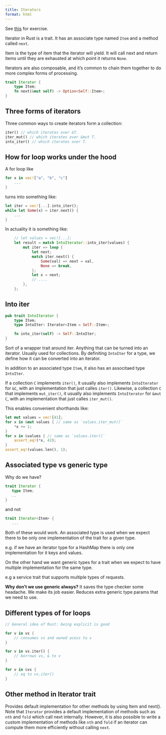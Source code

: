 ```yaml
---
title: Iterators
format: html
---
```


See [this](https://github.com/td-bn/rust-level-up/blob/main/iter-flatten/src/lib.rs) for exercise.

Iterator in Rust is a trait.
It has an associate type named `Item` and a method called `next`.

Item is the type of item that the iterator will yield. It will call next
and return items until they are exhausted at which point it returns `None`.

Iterators are also composable, and it’s common to chain them together
to do more complex forms of processing.

```rust
trait Iterator {
    type Item;
    fn next(&mut self) -> Option<Self::Item>;
}
```

## Three forms of iterators

Three common ways to create iterators form a collection:
```rust
iter() // which iterates over &T.
iter_mut() // which iterates over &mut T.
into_iter() // which iterates over T.
```

## How for loop works under the hood

A for loop like
```rust
for x in vec!["a", "b", "c"] 
    ...
}
```
turns into something like:
```rust
let iter = vec![...].into_iter();
while let Some(x) = iter.next() {
    ...
}
```

In actuality it is something like: 
```rust
    // let values = vec![...];
    let result = match IntoIterator::into_iter(values) {
        mut iter => loop {
            let next;
            match iter.next() {
                Some(val) => next = val,
                None => break,
            };
            let x = next;
            // ....
        },
    };

```

## Into iter

```rust
pub trait IntoIterator {
    type Item;
    type IntoIter: Iterator<Item = Self::Item>;

    fn into_iter(self) -> Self::IntoIter;
}
```

Sort of a wrapper trait around iter. Anything that can be turned into an 
iterator.
Usually used for collections. By definiting `IntoIter` for a type, we define how it can be converted into an iterator. 

In addition to an associated type `Item`, it also has an associtaed type `IntoIter`.

If a collection `C` implements `iter()`, it usually also implements `IntoIterator`
for `&C`, with an implementation that just calles `iter()`.
Likewise, a collection `C` that implements `mut_iter()`, it usually also
implements `IntoIterator` for `&mut C`, with an implementation that just calles `iter_mut()`.

This enables convenient shorthands like:
```rust
let mut values = vec![41];
for x in &mut values { // same as `values.iter_mut()`
    *x += 1;
}
for x in &values { // same as `values.iter()`
    assert_eq!(*x, 42);
}
assert_eq!(values.len(), 1);
```

## Associated type vs generic type

Why do we have?
```rust
trait Iterator {
   type Item;
   ..
}
```
and not
```rust
trait Iterator<Item> {
   ...
```

Both of these would work. 
An associated type is used when we expect there to be only one implementation
of the trait for a given type.

e.g. if we have an iterator type for a HashMap there is only one 
implementation for it keys and values.

On the other hand we want generic types for a trait when we expect to have
multiple implementation for the same type.

e.g a service trait that supports multiple types of requests.

**Why don't we use generic always?**
It saves the type checker some headache. We make its job easier.
Reduces extra generic type params that we need to use.


## Different types of for loops

```rust
// General idea of Rust: being explicit is good

for v in vs {
    // consumes vs and owned acess to v
}

for v in vs.iter() {
    // borrows vs, & to v
}

for v in &vs {
    // eq to vs.iter()
}
```


## Other method in Iterator trait

Provides default implementation for other methods by using Item and next().
Note that `Iterator` provides a default implementation of methods such as 
`nth` and `fold` which call next internally. 
However, it is also possible to write a custom implementation of methods 
like `nth` and `fold` if an iterator can compute them more efficiently without 
calling `next`.

